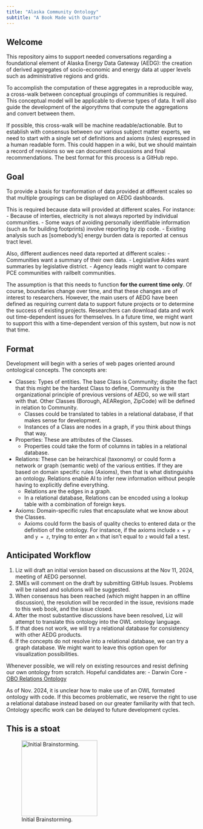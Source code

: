 ```yaml
---
title: "Alaska Community Ontology"
subtitle: "A Book Made with Quarto"
---
```


## Welcome  {#welcome}

This repository aims to support needed conversations regarding a foundational element of Alaska Energy Data Gateway (AEDG): the creation of derived aggregates of socio-economic and energy data at upper levels such as administrative regions and grids.

To accomplish the computation of these aggregates in a reproducible way, a cross-walk between conceptual groupings of communities is required. This conceptual model will be applicable to diverse types of data. It will also guide the development of the algorythms that compute the aggregations and convert between them. 

If possible, this cross-walk will be machine readable/actionable. But to establish with consensus between our various subject matter experts, we need to start with a single set of definitions and axioms (rules) expressed in a human readable form. This could happen in a wiki, but we should maintain a record of revisions so we can document discussions and final recommendations. The best format for this process is a GitHub repo. 

## Goal

To provide a basis for tranformation of data provided at different scales so that multiple groupings can be displayed on AEDG dashboards. 

This is required because data will provided at different scales. For instance:
- Because of interties, electricity is not always reported by individual communities.
- Some ways of avoiding personally identifiable information (such as for building footprints) involve reporting by zip code.
- Existing analysis such as [somebody's] energy burden data is reported at census tract level.

Also, different audiences need data reported at different scales:
- Communities want a summary of their own data.
- Legislative Aides want summaries by legislative district.
- Agency leads might want to compare PCE communities with railbelt communities.

The assumption is that this needs to function **for the current time only**. Of course, boundaries change over time, and that these changes are of interest to researchers. However, the main users of AEDG have been defined as requiring current data to support future projects or to determine the success of existing projects. Researchers can download data and work out time-dependent issues for themselves. In a future time, we might want to support this with a time-dependent version of this system, but now is not that time.

## Format

Development will begin with a series of web pages oriented around ontological concepts. The concepts are:

- Classes: Types of entities. The base Class is Community; dispite the fact that this might be the hardest Class to define, Community is the organizational principle of previous versions of AEDG, so we will start with that. Other Classes (Borough, AEARegion, ZipCode) will be defined in relation to Community. 
  - Classes could be translated to tables in a relational database, if that makes sense for development. 
  - Instances of a Class are nodes in a graph, if you think about things that way.
- Properties: These are attributes of the Classes. 
  - Properties could take the form of columns in tables in a relational database.
- Relations: These can be heirarchical (taxonomy) or could form a network or graph (semantic web) of the various entities. If they are based on domain specific rules (Axioms), then that is what distinguishs an ontology. Relations enable AI to infer new information without people having to explicitly define everything.
  - Relations are the edges in a graph.
  - In a relational database, Relations can be encoded using a lookup table with a combination of foreign keys.
- Axioms: Domain-specific rules that encapsulate what we know about the Classes.
  - Axioms could form the basis of quality checks to entered data or the definition of the ontology. For instance, if the axioms include `x = y` and `y = z`, trying to enter an `x` that isn't equal to `z` would fail a test.

## Anticipated Workflow

1. Liz will draft an initial version based on discussions at the Nov 11, 2024, meeting of AEDG personnel.
2. SMEs will comment on the draft by submitting GitHub Issues. Problems will be raised and solutions will be suggested.
3. When consensus has been reached (which might happen in an offline discussion), the resolution will be recorded in the issue, revisions made to this web book, and the issue closed.
4. After the most substantive discussions have been resolved, Liz will attempt to translate this ontology into the OWL ontology language.
5. If that does not work, we will try a relational database for consistency with other AEDG products.
6. If the concepts do not resolve into a relational database, we can try a graph database. We might want to leave this option open for visualization possibilities.

Whenever possible, we will rely on existing resources and resist defining our own ontology from scratch. Hopeful candidates are:
- Darwin Core
- [OBO Relations Ontology](https://www.ebi.ac.uk/ols4/ontologies/ro?tab=properties)

As of Nov. 2024, it is unclear how to make use of an OWL formated ontology with code. If this becomes problematic, we reserve the right to use a relational database instead based on our greater familiarity with that tech. Ontology specific work can be delayed to future development cycles.

## This is a stoat

![Initial Brainstorming.](images/brainstorming_board.jpg){fig-alt="first graph of communities" width=200 fig-align="left"}

